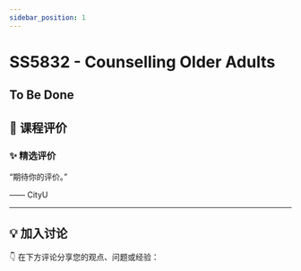 ```yaml
---
sidebar_position: 1
---
```



# SS5832 - Counselling Older Adults

## To Be Done

## **💬 课程评价**

### ✨ **精选评价**
<div className={commentStyles.commentBox}>
    <p className={commentStyles.commentText}>
        “期待你的评价。”
    </p>
    <p className={commentStyles.commentAuthor}>—— CityU</p>
</div>

---

## **💡 加入讨论**

👇 在下方评论分享您的观点、问题或经验：
<Utterances />
